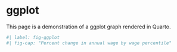 # ggplot

This page is a demonstration of a ggplot graph rendered in Quarto.

```r
#| label: fig-ggplot
#| fig-cap: "Percent change in annual wage by wage percentile"



```
